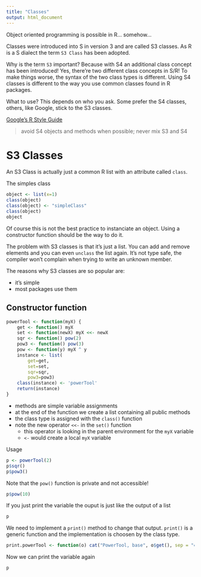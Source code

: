 ```yaml
---
title: "Classes"
output: html_document
---
```


Object oriented programming is possible in R... somehow...

Classes were introduced into S in version 3 and are called S3 classes. As R is a S dialect the term `S3 Class` has been adopted.

Why is the term `S3` important? Because with S4 an additional class concept has been introduced! Yes, there're two different class concepts 
in S/R! To make things worse, the syntax of the two class types is different. Using S4 classes is different to the way you use common classes found in R packages.

What to use? This depends on who you ask. Some prefer the S4 classes, others, like Google, stick to the S3 classes.

[Google's R Style Guide](https://google-styleguide.googlecode.com/svn/trunk/Rguide.xml)

> avoid S4 objects and methods when possible; never mix S3 and S4 

# S3 Classes

An S3 Class is actually just a common R list with an attribute called `class`.

The simples class
```r
object <- list(x=1)
class(object)
class(object) <- "simpleClass"
class(object)
object
```

Of course this is not the best practice to instanciate an object. Using a constructor function should be the way to do it. 

The problem with S3 classes is that it's just a list. You can add and remove elements and you can even `unclass` the list again. It's not type safe, the compiler won't complain when trying to write an unknown member.

The reasons why S3 classes are so popular are:

- it's simple
- most packages use them

## Constructor function
  
```r
powerTool <- function(myX) {
    get <- function() myX
    set <- function(newX) myX <<- newX
    sqr <- function() pow(2)
    pow3 <- function() pow(3)
    pow <- function(y) myX ^ y
    instance <- list(
        get=get,
        set=set,
        sqr=sqr,
        pow3=pow3)
    class(instance) <- 'powerTool'
    return(instance)
}
```

- methods are simple variable assignments
- at the end of the function we create a list containing all public methods
- the class type is assigned with the `class()` function
- note the new operator `<<-` in the `set()` function
    - this operator is looking in the parent environment for the `myX` variable
    - `<-` would create a local `myX` variable

Usage
```r
p <- powerTool(2)
p$sqr()
p$pow3()
```
Note that the `pow()` function is private and not accessible!
```r
p$pow(10)
```

If you just print the variable the ouput is just like the output of a list
```r
p
```

We need to implement a `print()` method to change that output. `print()` is a generic function and the implementation is choosen by the class type.

```r
print.powerTool <- function(o) cat("PowerTool, base", o$get(), sep = "=")
```

Now we can print the variable again

```r
p
```


